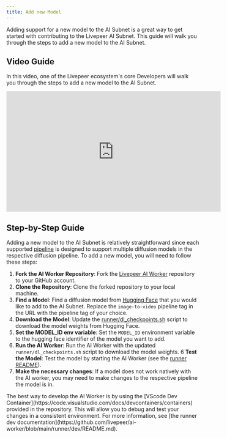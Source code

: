 ```yaml
---
title: Add new Model
---
```


Adding support for a new model to the AI Subnet is a great way to get started
with contributing to the Livepeer AI Subnet. This guide will walk you through
the steps to add a new model to the AI Subnet.

## Video Guide

In this video, one of the Livepeer ecosystem's core Developers will walk you
through the steps to add a new model to the AI Subnet.

<iframe
  width="560"
  height="315"
  src="https://www.youtube.com/watch?v=aqz-KE-bpKQ"
  title="YouTube video player"
  frameborder="0"
  allow="accelerometer; autoplay; clipboard-write; encrypted-media; gyroscope; picture-in-picture"
  allowFullScreen
></iframe>

## Step-by-Step Guide

Adding a new model to the AI Subnet is relatively straightforward since each
supported [pipeline](/ai/guides/add-pipeline) is designed to support multiple
diffusion models in the respective diffusion pipeline. To add a new model, you
will need to follow these steps:

1. **Fork the AI Worker Repository**: Fork the
   [Livepeer AI Worker](https://github.com/livepeer/ai-worker) repository to
   your GitHub account.
2. **Clone the Repository**: Clone the forked repository to your local machine.
3. **Find a Model**: Find a diffusion model from
   [Hugging Face](https://huggingface.co/models?pipeline_tag=image-to-video)
   that you would like to add to the AI Subnet. Replace the `image-to-video`
   pipeline tag in the URL with the pipeline tag of your choice.
4. **Download the Model**: Update the
   [runner/dl_checkpoints.sh](https://github.com/livepeer/ai-worker/blob/main/runner/dl_checkpoints.sh#L73)
   script to download the model weights from Hugging Face.
5. **Set the MODEL_ID env variable**: Set the `MODEL_ID` environment variable to
   the hugging face identifier of the model you want to add.
6. **Run the AI Worker**: Run the AI Worker with the updated
   `runner/dl_checkpoints.sh` script to download the model weights. 6 **Test the
   Model**: Test the model by starting the AI Worker (see the
   [runner README](https://github.com/livepeer/ai-worker/tree/main/runner#readme)).
7. **Make the necessary changes**: If a model does not work natively with the AI
   worker, you may need to make changes to the respective pipeline the model is
   in.

<Tip>
  The best way to develop the AI Worker is by using the [VScode Dev
  Container](https://code.visualstudio.com/docs/devcontainers/containers)
  provided in the repository. This will allow you to debug and test your changes
  in a consistent environment. For more information, see [the runner dev
  documentation](https://github.com/livepeer/ai-worker/blob/main/runner/dev/README.md).
</Tip>
